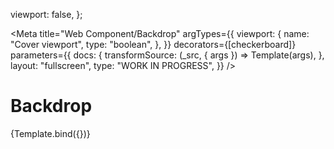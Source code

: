 <!-- @license CC0-1.0 -->


  viewport: false,
};


<Meta
  title="Web Component/Backdrop"
  argTypes={{
    viewport: {
      name: "Cover viewport",
      type: "boolean",
    },
  }}
  decorators={[checkerboard]}
  parameters={{
    docs: {
      transformSource: (_src, { args }) => Template(args),
    },
    layout: "fullscreen",
    type: "WORK IN PROGRESS",
  }}
/>

# Backdrop

<Canvas>
  <Story name="Backdrop" args={{ ...defaultArgs }}>
    {Template.bind({})}
  </Story>
</Canvas>

<ArgsTable story="Backdrop" />
